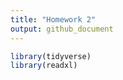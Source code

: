 ```yaml
---
title: "Homework 2"
output: github_document
---
```


```r
library(tidyverse)
library(readxl)
```

